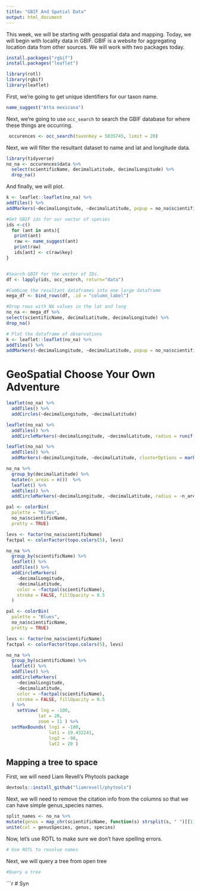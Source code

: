 ```yaml
---
title: "GBIF And Spatial Data"
output: html_document
---
```


This week, we will be starting with geospatial data and mapping. Today, we will begin with locality data in GBIF. GBIF is a website for aggregating location data from other sources.
We will work with two packages today.

```r
install.packages("rgbif")
install.packages("leaflet")
```

```r
library(rotl)
library(rgbif)
library(leaflet)
```


First, we're going to get unique identifiers for our taxon name.

```r

name_suggest("Atta mexicana")

```


Next, we're going to use `occ_search` to search the GBIF database for where these things are occurring.

```r
 occurences <- occ_search(taxonKey = 5035745, limit = 20)

```


Next, we will filter the resultant dataset to name and lat and longitude data.

```r
library(tidyverse)
no_na <- occurences$data %>%
  select(scientificName, decimalLatitude, decimalLongitude) %>% 
  drop_na()

```


And finally, we will plot.

```r
k <- leaflet::leaflet(no_na) %>% 
addTiles() %>% 
addMarkers(~decimalLongitude, ~decimalLatitude, popup = no_na$scientificName)

```

```r
#Get GBIF ids for our vector of species
ids <-c()
  for (ant in ants){
   print(ant)
   raw <- name_suggest(ant)
   print(raw)
   ids[ant] <- c(raw$key)
}


#Search GBIF for the vector of IDs.
df <- lapply(ids, occ_search, return="data")

#Combine the resultant dataframes into one large dataframe
mega_df <- bind_rows(df, .id = "column_label")

#Drop rows with NA values in the lat and long
no_na <- mega_df %>%
select(scientificName, decimalLatitude, decimalLongitude) %>%
drop_na()

# Plot the dataframe of observations
k <- leaflet::leaflet(no_na) %>%
addTiles() %>%
addMarkers(~decimalLongitude, ~decimalLatitude, popup = no_na$scientificName)

```



# GeoSpatial Choose Your Own Adventure

```r

leaflet(no_na) %>% 
  addTiles() %>% 
  addCircles(~decimalLongitude, ~decimalLatitude)

```


```r

leaflet(no_na) %>% 
  addTiles() %>% 
  addCircleMarkers(~decimalLongitude, ~decimalLatitude, radius = runif(100, 4, 10), color = c('red'))

```


```r

leaflet(no_na) %>%
  addTiles() %>% 
  addMarkers(~decimalLongitude, ~decimalLatitude, clusterOptions = markerClusterOptions())
```


```r
no_na %>% 
  group_by(decimalLatitude) %>% 
  mutate(n_areas = n())  %>% 
  leaflet() %>%
  addTiles() %>% 
  addCircleMarkers(~decimalLongitude, ~decimalLatitude, radius = ~n_areas, color = c('red'))

```


```r

pal <- colorBin(
  palette = "Blues",
  no_na$scientificName,
  pretty = TRUE)

levs <- factor(no_na$scientificName)
factpal <- colorFactor(topo.colors(5), levs)

no_na %>% 
  group_by(scientificName) %>% 
  leaflet() %>%
  addTiles() %>% 
  addCircleMarkers(
    ~decimalLongitude, 
    ~decimalLatitude,
    color = ~factpal(scientificName),
    stroke = FALSE, fillOpacity = 0.5
  ) 


```


```r

pal <- colorBin(
  palette = "Blues",
  no_na$scientificName,
  pretty = TRUE)

levs <- factor(no_na$scientificName)
factpal <- colorFactor(topo.colors(5), levs)

no_na %>% 
  group_by(scientificName) %>% 
  leaflet() %>%
  addTiles() %>% 
  addCircleMarkers(
    ~decimalLongitude, 
    ~decimalLatitude,
    color = ~factpal(scientificName),
    stroke = FALSE, fillOpacity = 0.5
  ) %>% 
    setView( lng = -100,
            lat = 20,
            zoom = 11 ) %>%
  setMaxBounds( lng1 = -100,
                lat1 = 19.432241,
                lng2 = -98,
                lat2 = 20 )

```

## Mapping a tree to space

First, we will need Liam Revell's Phytools package

```r
devtools::install_github("liamrevell/phytools")
```

Next, we will need to remove the citation info from the columns so that we can have simple genus_species names.
```r
split_names <- no_na %>% 
mutate(genus = map_chr(scientificName, function(s) strsplit(s, " ")[[1]][1])) %>% mutate(species = map_chr(scientificName, function(s) strsplit(s, " ")[[1]][2])) %>% 
unite(col = genusSpecies, genus, species)
```


Now, let's use ROTL to make sure we don't have spelling errors.
```r

# Use ROTL to resolve names

```

Next, we will query a tree from open tree
```r
#Query a tree

```

```r

# Syn